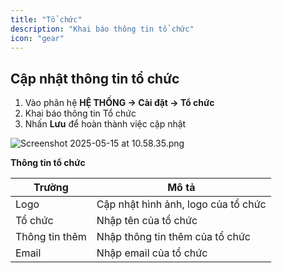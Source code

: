 ```yaml
---
title: "Tổ chức"
description: "Khai báo thông tin tổ chức"
icon: "gear"
---
```


## Cập nhật thông tin tổ chức

1. Vào phân hệ **HỆ THỐNG -\> Cài đặt -\> Tổ chức**
2. Khai báo thông tin Tổ chức
3. Nhấn **Lưu** để hoàn thành việc cập nhật

<img
  src="/images/cmms-14.png"
  alt="Screenshot 2025-05-15 at 10.58.35.png"
  title="Screenshot 2025-05-15 at 10.58.35.png"
  className="border mr-auto"
/>

**Thông tin tổ chức**

| Trường         | Mô tả                               |
| -------------- | ----------------------------------- |
| Logo           | Cập nhật hình ảnh, logo của tổ chức |
| Tổ chức        | Nhập tên của tổ chức                |
| Thông tin thêm | Nhập thông tin thêm của tổ chức     |
| Email          | Nhập email của tổ chức              |